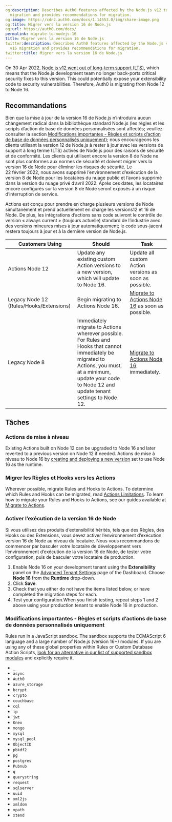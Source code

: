 ```yaml
---
og:description: Describes Auth0 features affected by the Node.js v12 to Node.js v16
  migration and provides recommendations for migration.
og:image: https://cdn2.auth0.com/docs/1.14553.0/img/share-image.png
og:title: Migrer vers la version 16 de Node.js
og:url: https://auth0.com/docs/
permalink: migrate-to-nodejs-16
title: Migrer vers la version 16 de Node.js
twitter:description: Describes Auth0 features affected by the Node.js v12 to Node.js
  v16 migration and provides recommendations for migration.
twitter:title: Migrer vers la version 16 de Node.js
---
```


On 30 Apr 2022, [Node.js v12 went out of long-term support (LTS)](https://github.com/nodejs/Release#release-schedule), which means that the Node.js development team no longer back-ports critical security fixes to this version. This could potentially expose your extensibility code to security vulnerabilities. Therefore, Auth0 is migrating from Node 12 to Node 16.

## Recommandations

Bien que la mise à jour de la version 16 de Node.js n’introduira aucun changement radical dans la bibliothèque standard Node.js (les règles et les scripts d’action de base de données personnalisées sont affectés; veuillez consulter la section [Modifications importantes - Règles et scripts d’action de base de données personnalisés uniquement](#breaking-changes-rules-only)); nous encourageons les clients utilisant la version 12 de Node.js à rester à jour avec les versions de support à long terme (LTS) actives de Node.js pour des raisons de sécurité et de conformité. Les clients qui utilisent encore la version 8 de Node ne sont plus conformes aux normes de sécurité et doivent migrer vers la version 16 de Node pour éliminer les risques de sécurité. Le 22 février 2022, nous avons supprimé l’environnement d’exécution de la version 8 de Node pour les locataires du nuage public et l’avons supprimé dans la version du nuage privé d’avril 2022. Après ces dates, les locataires encore configurés sur la version 8 de Node seront exposés à un risque d’interruption de service.

Actions est conçu pour prendre en charge plusieurs versions de Node simultanément et prend actuellement en charge les versions12 et 16 de Node. De plus, les intégrations d’actions sans code suivront le contrôle de version « always current » (toujours actuelle) standard de l’industrie avec des versions mineures mises à jour automatiquement; le code sous-jacent restera toujours à jour et à la dernière version de Node.js.

<table class="table"><thead>
<tr>
<th>Customers Using</th>
<th>Should</th>
<th>Task</th>
</tr>
</thead>
<tbody>
<tr>
<td>Actions Node 12</td>
<td>Update any existing custom Action versions to a new version, which will update to Node 16.</td>
<td>Update all custom Action versions as soon as possible.</td>
</tr>
<tr>
<td>Legacy Node 12 (Rules/Hooks/Extensions)</td>
<td>Begin migrating to Actions Node 16.</td>
<td><a href="/docs/customize/actions/migrate">Migrate to Actions Node 16</a> as soon as possible.</td>
</tr>
<tr>
<td>Legacy Node 8</td>
<td>Immediately migrate to Actions wherever possible. For Rules and Hooks that cannot immediately be migrated to Actions, you must, at a minimum, update your code to Node 12 and update tenant settings to Node 12.</td>
<td><a href="/docs/customize/actions/migrate">Migrate to Actions Node 16</a> immediately.</td>
</tr>
</tbody>
</table>

## Tâches

### Actions de mise à niveau

Existing Actions built on Node 12 can be upgraded to Node 16 and later reverted to a previous version on Node 12 if needed. Actions de mise à niveau to Node 16 by [creating and deploying a new version](/docs/customize/actions/manage-versions) set to use Node 16 as the runtime.

### Migrer les Règles et Hooks vers les Actions

Wherever possible, migrate Rules and Hooks to Actions. To determine which Rules and Hooks can be migrated, read [Actions Limitations](/docs/customize/actions/limitations). To learn how to migrate your Rules and Hooks to Actions, see our guides available at [Migrate to Actions](/docs/customize/actions/migrate).

### Activer l’exécution de la version 16 de Node

Si vous utilisez des produits d’extensibilité hérités, tels que des Règles, des Hooks ou des Extensions, vous devez activer l’environnement d’exécution version 16 de Node au niveau du locataire. Nous vous recommandons de commencer par basculer votre locataire de développement vers l’environnement d’exécution de la version 16 de Node, de tester votre configuration, puis de basculer votre locataire de production.

1. Enable Node 16 on your development tenant using the **Extensibility** panel on the [Advanced Tenant Settings](https://manage.auth0.com/#/tenant/advanced) page of the Dashboard. Choose **Node 16** from the **Runtime** drop-down.
2. Click **Save**.
3. Check that you either do not have the items listed below, or have completed the migration steps for each.
4. Test your configuration.When you finish testing, repeat steps 1 and 2 above using your production tenant to enable Node 16 in production.

### Modifications importantes - Règles et scripts d’actions de base de données personnalisés uniquement

Rules run in a JavaScript sandbox. The sandbox supports the ECMAScript 6 language and a large number of Node.js (version 16+) modules. If you are using any of these global properties within Rules or Custom Database Action Scripts, [look for an alternative in our list of supported sandbox modules](https://auth0-extensions.github.io/canirequire/) and explicitly require it.

* `_`
* `async`
* `Auth0`
* `azure_storage`
* `bcrypt`
* `crypto`
* `couchbase`
* `cql`
* `ip`
* `jwt`
* `Knex`
* `mongo`
* `mysql`
* `mysql_pool`
* `ObjectID`
* `pbkdf2`
* `pg`
* `postgres`
* `Pubnub`
* `q`
* `querystring`
* `request`
* `sqlserver`
* `uuid`
* `xml2js`
* `xmldom`
* `xpath`
* `xtend`